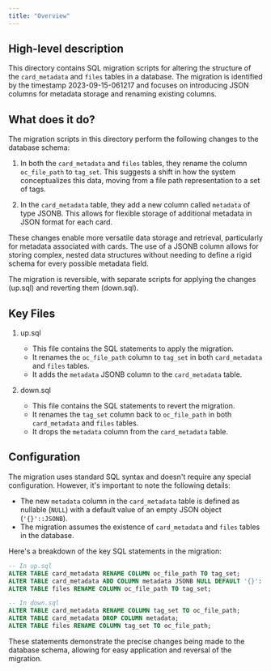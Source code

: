 ```yaml
---
title: "Overview"
---
```


## High-level description
This directory contains SQL migration scripts for altering the structure of the `card_metadata` and `files` tables in a database. The migration is identified by the timestamp 2023-09-15-061217 and focuses on introducing JSON columns for metadata storage and renaming existing columns.

## What does it do?
The migration scripts in this directory perform the following changes to the database schema:

1. In both the `card_metadata` and `files` tables, they rename the column `oc_file_path` to `tag_set`. This suggests a shift in how the system conceptualizes this data, moving from a file path representation to a set of tags.

2. In the `card_metadata` table, they add a new column called `metadata` of type JSONB. This allows for flexible storage of additional metadata in JSON format for each card.

These changes enable more versatile data storage and retrieval, particularly for metadata associated with cards. The use of a JSONB column allows for storing complex, nested data structures without needing to define a rigid schema for every possible metadata field.

The migration is reversible, with separate scripts for applying the changes (up.sql) and reverting them (down.sql).

## Key Files

1. up.sql
   - This file contains the SQL statements to apply the migration.
   - It renames the `oc_file_path` column to `tag_set` in both `card_metadata` and `files` tables.
   - It adds the `metadata` JSONB column to the `card_metadata` table.

2. down.sql
   - This file contains the SQL statements to revert the migration.
   - It renames the `tag_set` column back to `oc_file_path` in both `card_metadata` and `files` tables.
   - It drops the `metadata` column from the `card_metadata` table.

## Configuration
The migration uses standard SQL syntax and doesn't require any special configuration. However, it's important to note the following details:

- The new `metadata` column in the `card_metadata` table is defined as nullable (`NULL`) with a default value of an empty JSON object (`'{}'::JSONB`).
- The migration assumes the existence of `card_metadata` and `files` tables in the database.

Here's a breakdown of the key SQL statements in the migration:

```sql
-- In up.sql
ALTER TABLE card_metadata RENAME COLUMN oc_file_path TO tag_set;
ALTER TABLE card_metadata ADD COLUMN metadata JSONB NULL DEFAULT '{}'::JSONB;
ALTER TABLE files RENAME COLUMN oc_file_path TO tag_set;

-- In down.sql
ALTER TABLE card_metadata RENAME COLUMN tag_set TO oc_file_path;
ALTER TABLE card_metadata DROP COLUMN metadata;
ALTER TABLE files RENAME COLUMN tag_set TO oc_file_path;
```

These statements demonstrate the precise changes being made to the database schema, allowing for easy application and reversal of the migration.